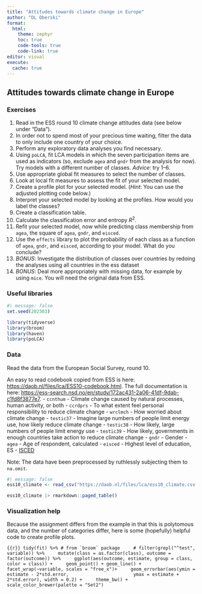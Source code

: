 ```yaml
---
title: "Attitudes towards climate change in Europe"
author: "DL Oberski"
format: 
  html:
    theme: zephyr
    toc: true
    code-tools: true
    code-link: true
editor: visual
execute:
  cache: true
---
```


## Attitudes towards climate change in Europe

### Exercises

(@) Read in the ESS round 10 climate change attitudes data (see below under "Data").
(@) In order not to spend most of your precious time waiting, filter the data to only include one country of your choice. 
(@) Perform any exploratory data analyses you find necessary. 
(@) Using `poLCA`, fit LCA models in which the seven participation items are used as indicators (so, exclude `agea` and `gndr` from the analysis for now). Try models with a different number of classes. _Advice_: try 1--6. 
(@) Use appropriate global fit measures to select the number of classes. 
(@) Look at local fit measures to assess the fit of your selected model. 
(@) Create a profile plot for your selected model. (_Hint_: You can use the adjusted plotting code below.)
(@) Interpret your selected model by looking at the profiles. How would you label the classes?
(@) Create a classification table.
(@) Calculate the classification error and entropy $R^2$. 
(@) Refit your selected model, now while predicting class membership from `agea`, the square of `agea`, `gndr`, and `eisced`. 
(@) Use the `effects` library to plot the probability of each class as a function of `agea`, `gndr`, and `eisced`, according to your model. What do you conclude?
(@) _BONUS_: Investigate the distribution of classes over countries by redoing the analyses using all countries in the ess dataset
(@) _BONUS_: Deal more appropriately with missing data, for example by using `mice`. You will need the original data from ESS.

### Useful libraries

```r
#| message: false
set.seed(202303)

library(tidyverse)
library(broom) 
library(haven)
library(poLCA)
```

### Data

Read the data from the European Social Survey, round 10. 

An easy to read codebook copied from ESS is here: <https://daob.nl/files/lca/ESS10-codebook.html>. The full documentation is here: <https://ess-search.nsd.no/en/study/172ac431-2a06-41df-9dab-c1fd8f3877e7>.
 - `ccnthum` - Climate change caused by natural processes, human activity, or both
 - `ccrdprs` - To what extent feel personal responsibility to reduce climate change
 - `wrclmch` - How worried about climate change
 - `testic37` - Imagine large numbers of people limit energy use, how likely reduce climate change
 - `testic38` - How likely, large numbers of people limit energy use
 - `testic39` - How likely, governments in enough countries take action to reduce climate change
- `gndr` - Gender 
-  `agea` - Age of respondent, calculated 
- `eisced` -  Highest level of education, ES - [ISCED](https://ec.europa.eu/eurostat/statistics-explained/index.php?title=International_Standard_Classification_of_Education_(ISCED))

Note: The data have been preprocessed by ruthlessly subjecting them to `na.omit`. 

```r
#| message: false
ess10_climate <- read_csv("https://daob.nl/files/lca/ess10_climate.csv.gz") 

ess10_climate |> rmarkdown::paged_table()
```


### Visualization help

Because the assignment differs from the example in that this is polytomous data, and the number of categories differ, here is some (hopefully) helpful code to create profile plots.

```{{r}}
tidy(fit) %>% # from `broom` package
    # filter(grepl("^test", variable)) %>%
    mutate(class = as.factor(class), outcome = factor(outcome)) %>%
    ggplot(aes(outcome, estimate, group = class, color = class)) +
    geom_point() + geom_line() + facet_wrap(~variable, scales = "free_x")+
    geom_errorbar(aes(ymin = estimate - 2*std.error, 
                      ymax = estimate + 2*std.error), width = 0.2) +
    theme_bw() + scale_color_brewer(palette = "Set2")
```

